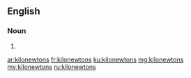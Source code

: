 ==English==

===Noun===
{{head|en|noun plural form}}

# {{plural of|kilonewton|lang=en}}

[[ar:kilonewtons]]
[[fr:kilonewtons]]
[[ku:kilonewtons]]
[[mg:kilonewtons]]
[[my:kilonewtons]]
[[ru:kilonewtons]]